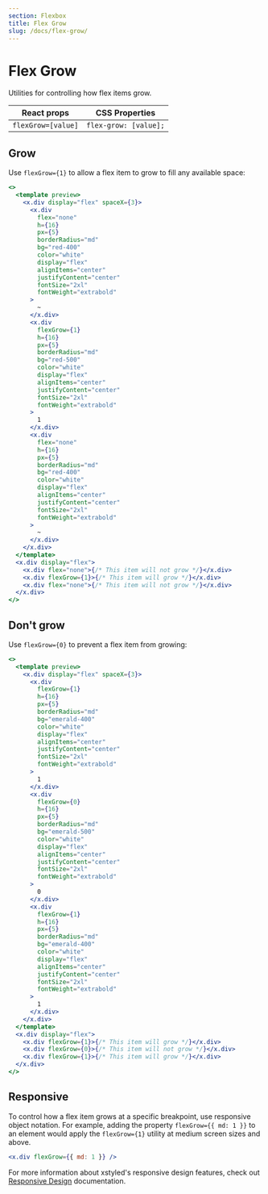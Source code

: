 ```yaml
---
section: Flexbox
title: Flex Grow
slug: /docs/flex-grow/
---
```


# Flex Grow

Utilities for controlling how flex items grow.

| React props        | CSS Properties        |
| ------------------ | --------------------- |
| `flexGrow=[value]` | `flex-grow: [value];` |

## Grow

Use `flexGrow={1}` to allow a flex item to grow to fill any available space:

```jsx preview color=red
<>
  <template preview>
    <x.div display="flex" spaceX={3}>
      <x.div
        flex="none"
        h={16}
        px={5}
        borderRadius="md"
        bg="red-400"
        color="white"
        display="flex"
        alignItems="center"
        justifyContent="center"
        fontSize="2xl"
        fontWeight="extrabold"
      >
        ~
      </x.div>
      <x.div
        flexGrow={1}
        h={16}
        px={5}
        borderRadius="md"
        bg="red-500"
        color="white"
        display="flex"
        alignItems="center"
        justifyContent="center"
        fontSize="2xl"
        fontWeight="extrabold"
      >
        1
      </x.div>
      <x.div
        flex="none"
        h={16}
        px={5}
        borderRadius="md"
        bg="red-400"
        color="white"
        display="flex"
        alignItems="center"
        justifyContent="center"
        fontSize="2xl"
        fontWeight="extrabold"
      >
        ~
      </x.div>
    </x.div>
  </template>
  <x.div display="flex">
    <x.div flex="none">{/* This item will not grow */}</x.div>
    <x.div flexGrow={1}>{/* This item will grow */}</x.div>
    <x.div flex="none">{/* This item will not grow */}</x.div>
  </x.div>
</>
```

## Don't grow

Use `flexGrow={0}` to prevent a flex item from growing:

```jsx preview color=emerald
<>
  <template preview>
    <x.div display="flex" spaceX={3}>
      <x.div
        flexGrow={1}
        h={16}
        px={5}
        borderRadius="md"
        bg="emerald-400"
        color="white"
        display="flex"
        alignItems="center"
        justifyContent="center"
        fontSize="2xl"
        fontWeight="extrabold"
      >
        1
      </x.div>
      <x.div
        flexGrow={0}
        h={16}
        px={5}
        borderRadius="md"
        bg="emerald-500"
        color="white"
        display="flex"
        alignItems="center"
        justifyContent="center"
        fontSize="2xl"
        fontWeight="extrabold"
      >
        0
      </x.div>
      <x.div
        flexGrow={1}
        h={16}
        px={5}
        borderRadius="md"
        bg="emerald-400"
        color="white"
        display="flex"
        alignItems="center"
        justifyContent="center"
        fontSize="2xl"
        fontWeight="extrabold"
      >
        1
      </x.div>
    </x.div>
  </template>
  <x.div display="flex">
    <x.div flexGrow={1}>{/* This item will grow */}</x.div>
    <x.div flexGrow={0}>{/* This item will not grow */}</x.div>
    <x.div flexGrow={1}>{/* This item will grow */}</x.div>
  </x.div>
</>
```

## Responsive

To control how a flex item grows at a specific breakpoint, use responsive object notation. For example, adding the property `flexGrow={{ md: 1 }}` to an element would apply the `flexGrow={1}` utility at medium screen sizes and above.

```jsx
<x.div flexGrow={{ md: 1 }} />
```

For more information about xstyled's responsive design features, check out [Responsive Design](@TODO-link) documentation.
